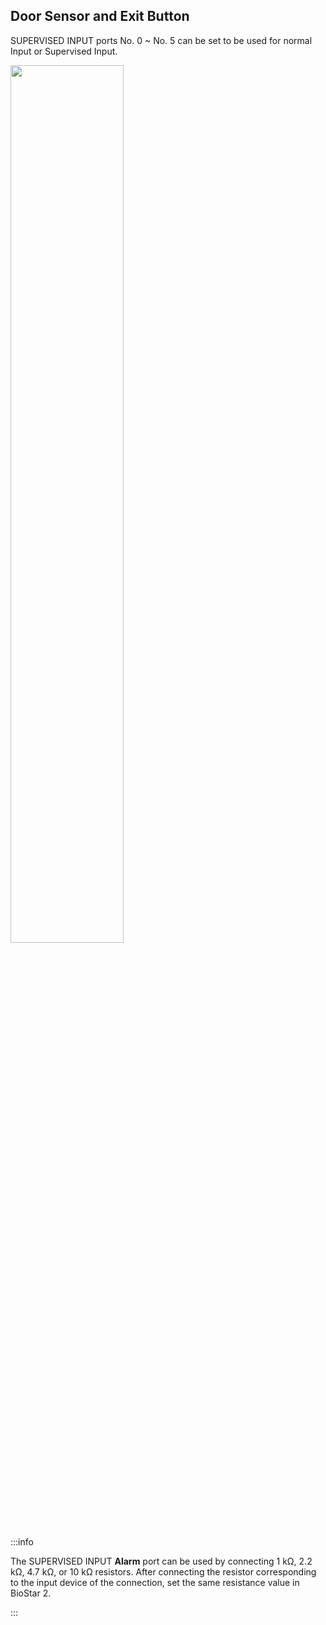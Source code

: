 ## Door Sensor and Exit Button

SUPERVISED INPUT ports No. 0 ~ No. 5 can be set to be used for normal Input or Supervised Input.

<Image src='/img/device/installation-door-senser-rte-connection-cs20.png' width='60%' className='none' />

:::info

The SUPERVISED INPUT **Alarm** port can be used by connecting 1 kΩ, 2.2 kΩ, 4.7 kΩ, or 10 kΩ resistors. After connecting the resistor corresponding to the input device of the connection, set the same resistance value in BioStar 2.

:::
